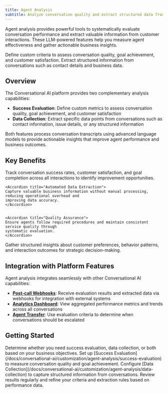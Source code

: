 ```yaml
---
title: Agent Analysis
subtitle: Analyze conversation quality and extract structured data from customer interactions.
---
```


Agent analysis provides powerful tools to systematically evaluate conversation performance and extract valuable information from customer interactions. These LLM-powered features help you measure agent effectiveness and gather actionable business insights.

<CardGroup cols={2}>
  <Card
    title="Success Evaluation"
    icon="chart-line"
    href="/docs/conversational-ai/customization/agent-analysis/success-evaluation"
  >
    Define custom criteria to assess conversation quality, goal achievement, and customer
    satisfaction.
  </Card>
  <Card
    title="Data Collection"
    icon="database"
    href="/docs/conversational-ai/customization/agent-analysis/data-collection"
  >
    Extract structured information from conversations such as contact details and business data.
  </Card>
</CardGroup>

## Overview

The Conversational AI platform provides two complementary analysis capabilities:

- **Success Evaluation**: Define custom metrics to assess conversation quality, goal achievement, and customer satisfaction
- **Data Collection**: Extract specific data points from conversations such as contact information, issue details, or any structured information

Both features process conversation transcripts using advanced language models to provide actionable insights that improve agent performance and business outcomes.

## Key Benefits

<AccordionGroup>
  <Accordion title="Performance Measurement">
    Track conversation success rates, customer satisfaction, and goal completion across all interactions to identify improvement opportunities.
  </Accordion>

    <Accordion title="Automated Data Extraction">
    Capture valuable business information without manual processing, reducing operational overhead and
    improving data accuracy.
    </Accordion>


    <Accordion title="Quality Assurance">
    Ensure agents follow required procedures and maintain consistent service quality through
    systematic evaluation.
    </Accordion>

  <Accordion title="Business Intelligence">
    Gather structured insights about customer preferences, behavior patterns, and interaction outcomes for strategic decision-making.
  </Accordion>
</AccordionGroup>

## Integration with Platform Features

Agent analysis integrates seamlessly with other Conversational AI capabilities:

- **[Post-call Webhooks](/docs/conversational-ai/workflows/post-call-webhooks)**: Receive evaluation results and extracted data via webhooks for integration with external systems
- **[Analytics Dashboard](/docs/conversational-ai/convai-dashboard)**: View aggregated performance metrics and trends across all conversations
- **[Agent Transfer](/docs/conversational-ai/customization/tools/agent-transfer)**: Use evaluation criteria to determine when conversations should be escalated

## Getting Started

<Steps>
  <Step title="Choose your analysis approach">
    Determine whether you need success evaluation, data collection, or both based on your business objectives.
  </Step>

<Step title="Configure evaluation criteria">
  Set up [Success
  Evaluation](/docs/conversational-ai/customization/agent-analysis/success-evaluation) to measure
  conversation quality and goal achievement.
</Step>

<Step title="Set up data extraction">
  Configure [Data Collection](/docs/conversational-ai/customization/agent-analysis/data-collection)
  to capture structured information from conversations.
</Step>

  <Step title="Monitor and optimize">
    Review results regularly and refine your criteria and extraction rules based on performance data.
  </Step>
</Steps>
